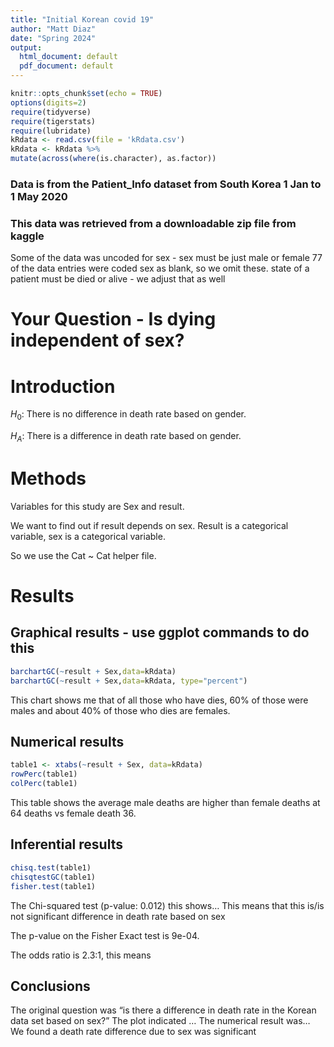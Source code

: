 ```yaml
---
title: "Initial Korean covid 19"
author: "Matt Diaz"
date: "Spring 2024"
output:
  html_document: default
  pdf_document: default
---
```


```r
knitr::opts_chunk$set(echo = TRUE)
options(digits=2)
require(tidyverse)
require(tigerstats)
require(lubridate)
kRdata <- read.csv(file = 'kRdata.csv')
kRdata <- kRdata %>%
mutate(across(where(is.character), as.factor))

```
### Data is from the Patient_Info dataset from South Korea 1 Jan to 1 May 2020
### This data was retrieved from a downloadable zip file from kaggle

Some of the data was uncoded for sex - sex must be just male or female
77 of the data entries were coded sex as blank, so we omit these.
state of a patient must be died or alive - we adjust that as well   
  
# Your Question - Is dying independent of sex?


# Introduction 

$H_0$: There is no difference in death rate based on gender. 

$H_A$: There is a difference in death rate based on gender. 



# Methods
Variables for this study are Sex and result. 

We want to find out if result depends on sex. Result is a categorical variable, sex is a categorical variable. 

So we use the Cat ~ Cat helper file. 

# Results 


## Graphical results - use ggplot commands to do this  


```r
barchartGC(~result + Sex,data=kRdata)
barchartGC(~result + Sex,data=kRdata, type="percent")

```
  
This chart shows me that of all those who have dies, 60% of those were males and about 40% of those who dies are females. 


## Numerical results

```r
table1 <- xtabs(~result + Sex, data=kRdata)
rowPerc(table1)
colPerc(table1)
```

This table shows the average male deaths are higher than female deaths at 64 deaths vs female death 36.

## Inferential results 

```r
chisq.test(table1)
chisqtestGC(table1)
fisher.test(table1)
```

The Chi-squared test (p-value: 0.012) this shows... This means that this is/is not significant difference in death rate based on sex

The p-value on the Fisher Exact test is 9e-04. 

The odds ratio is 2.3:1, this means 

## Conclusions

The original question was "is there a difference in death rate in the Korean data set based on sex?" The plot indicated ... The numerical result was... We found a death rate difference due to sex was significant
